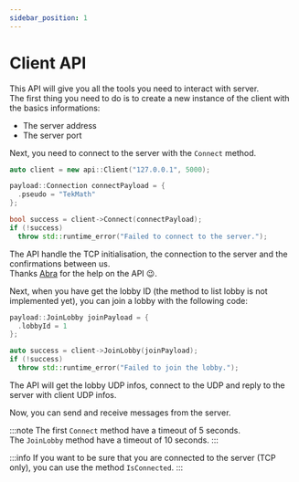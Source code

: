 ```yaml
---
sidebar_position: 1
---
```


# Client API

This API will give you all the tools you need to interact with server.\
The first thing you need to do is to create a new instance of the client with the basics informations:
- The server address
- The server port

Next, you need to connect to the server with the `Connect` method.

```cpp
auto client = new api::Client("127.0.0.1", 5000);

payload::Connection connectPayload = {
  .pseudo = "TekMath"
};

bool success = client->Connect(connectPayload);
if (!success)
  throw std::runtime_error("Failed to connect to the server.");
```

The API handle the TCP initialisation, the connection to the server and the confirmations between us.\
Thanks [Abra](/docs/sdk/abra) for the help on the API 😉.

Next, when you have get the lobby ID (the method to list lobby is not implemented yet), you can join a lobby with the following code:

```cpp
payload::JoinLobby joinPayload = {
  .lobbyId = 1
};

auto success = client->JoinLobby(joinPayload);
if (!success)
  throw std::runtime_error("Failed to join the lobby.");
```

The API will get the lobby UDP infos, connect to the UDP and reply to the server with client UDP infos.

Now, you can send and receive messages from the server.

:::note
The first `Connect` method have a timeout of 5 seconds.\
The `JoinLobby` method have a timeout of 10 seconds.
:::

:::info
If you want to be sure that you are connected to the server (TCP only), you can use the method `IsConnected`.
:::
